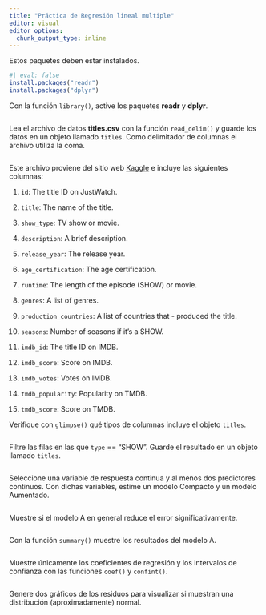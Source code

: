 ```yaml
---
title: "Práctica de Regresión lineal multiple"
editor: visual
editor_options: 
  chunk_output_type: inline
---
```


Estos paquetes deben estar instalados.

```r
#| eval: false
install.packages("readr")
install.packages("dplyr")
```

Con la función `library()`, active los paquetes **readr** y **dplyr**.

```r

```

Lea el archivo de datos **titles.csv** con la función `read_delim()` y guarde los datos en un objeto llamado `titles`. Como delimitador de columnas el archivo utiliza la coma.

```r

```

Este archivo proviene del sitio web [Kaggle](https://www.kaggle.com/datasets/dgoenrique/netflix-movies-and-tv-shows?resource=download) e incluye las siguientes columnas:

1.  `id`: The title ID on JustWatch.

2.  `title`: The name of the title.

3.  `show_type`: TV show or movie.

4.  `description`: A brief description.

5.  `release_year`: The release year.

6.  `age_certification`: The age certification.

7.  `runtime`: The length of the episode (SHOW) or movie.

8.  `genres`: A list of genres.

9.  `production_countries`: A list of countries that - produced the title.

10. `seasons`: Number of seasons if it's a SHOW.

11. `imdb_id`: The title ID on IMDB.

12. `imdb_score`: Score on IMDB.

13. `imdb_votes`: Votes on IMDB.

14. `tmdb_popularity`: Popularity on TMDB.

15. `tmdb_score`: Score on TMDB.

Verifique con `glimpse()` qué tipos de columnas incluye el objeto `titles`.

```r

```

Filtre las filas en las que `type` == "SHOW". Guarde el resultado en un objeto llamado `titles`.

```r

```

Seleccione una variable de respuesta continua y al menos dos predictores continuos. Con dichas variables, estime un modelo Compacto y un modelo Aumentado.

```r

```

Muestre si el modelo A en general reduce el error significativamente.

```r

```

Con la función `summary()` muestre los resultados del modelo A.

```r

```

Muestre únicamente los coeficientes de regresión y los intervalos de confianza con las funciones `coef()` y `confint()`.

```r

```

Genere dos gráficos de los residuos para visualizar si muestran una distribución (aproximadamente) normal.

```r

```
